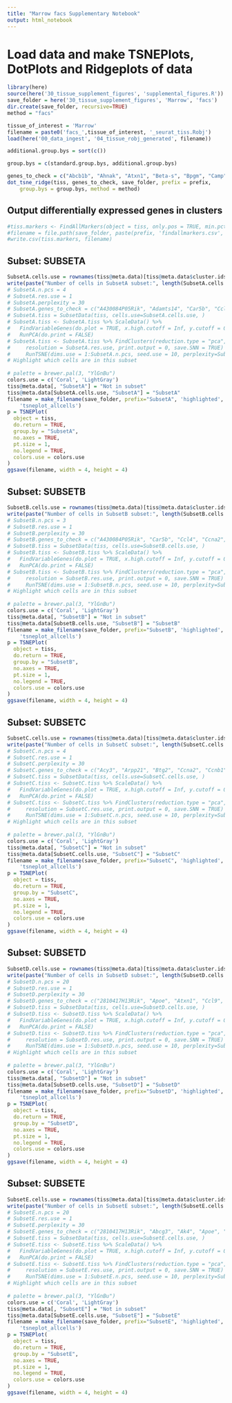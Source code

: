 ```yaml
---
title: "Marrow facs Supplementary Notebook"
output: html_notebook
---
```


# Load data and make TSNEPlots, DotPlots and Ridgeplots of data

```r
library(here)
source(here('30_tissue_supplement_figures', 'supplemental_figures.R'))
save_folder = here('30_tissue_supplement_figures', 'Marrow', 'facs')
dir.create(save_folder, recursive=TRUE)
method = "facs"

tissue_of_interest = 'Marrow'
filename = paste0('facs_',tissue_of_interest, '_seurat_tiss.Robj')
load(here('00_data_ingest', '04_tissue_robj_generated', filename))

additional.group.bys = sort(c())

group.bys = c(standard.group.bys, additional.group.bys)

genes_to_check = c("Abcb1b", "Ahnak", "Atxn1", "Beta-s", "Bpgm", "Camp", "Ccl3", "Ccl9", "Ccr6", "Cd14", "Cd19", "Cd1d1", "Cd2", "Cd200", "Cd22", "Cd24a", "Cd27", "Cd34", "Cd38", "Cd3e", "Cd4", "Cd40", "Cd48", "Cd53", "Cd68", "Cd69", "Cd7", "Cd74", "Cd79a", "Cd79b", "Cd81", "Cd84", "Cd8a", "Cebpa", "Chchd10", "Cnp", "Cox6a2", "Cpa3", "Cr2", "Cxcr4", "Cxcr5", "Dntt", "Ebf1", "Egr2", "Emr1", "Fcer1a", "Fcer1g", "Fcer2a", "Fcgr3", "Fcgr4", "Flt3", "Fos", "Foxo1", "Gata1", "Gata2", "Gpr56", "H2-Ea-ps", "Hbb-b2", "Hp", "Ikzf1", "Il2ra", "Il3ra", "Il7r", "Irf8", "Itga2b", "Itgal", "Itgam", "Itgax", "Itgb2", "Jun", "Junb", "Kit", "Klf4", "Klf9", "Klrb1a", "Lcn2", "Ltf", "Ly6a", "Ly6d", "Ly6g6c", "Ly6g6e", "Ly9", "Mcpt8", "Mitf", "Mki67", "Mme", "Mn1", "Mpeg1", "Mpl", "Ms4a1", "Myl10", "Ngp", "Pax5", "Pdzk1ip1", "Pglyrp1", "Pld4", "Pou2af1", "Ptprc", "Rag1", "Rag2", "S100a11", "S100a9", "Sfpi1", "Slamf1", "Slamf6", "Spib", "Spn", "Stmn1", "Tcf3", "Thy1", "Tlr9", "Tmem176b", "Vpreb1", "Vpreb3", "Zbtb16")
dot_tsne_ridge(tiss, genes_to_check, save_folder, prefix = prefix,
    group.bys = group.bys, method = method)
```

## Output differentially expressed genes in clusters

```r
#tiss.markers <- FindAllMarkers(object = tiss, only.pos = TRUE, min.pct = 0.25, thresh.use = 0.25)
#filename = file.path(save_folder, paste(prefix, 'findallmarkers.csv', sep='_'))
#write.csv(tiss.markers, filename)
```

## Subset: SUBSETA

```r
SubsetA.cells.use = rownames(tiss@meta.data)[tiss@meta.data$cluster.ids == c(11,12)]
write(paste("Number of cells in SubsetA subset:", length(SubsetA.cells.use)), stderr())
# SubsetA.n.pcs = 4
# SubsetA.res.use = 1
# SubsetA.perplexity = 30
# SubsetA.genes_to_check = c("A430084P05Rik", "Adamts14", "Car5b", "Ccl4", "Ccna2", "Ccr6", "Ccr7", "Cd160", "Cd19", "Cd1d1", "Cd22", "Cd34", "Cd3e", "Cd4", "Cd6", "Cd68", "Cd69", "Cd74", "Cd79a", "Cd79b", "Cd8a", "Cd8b1", "Chchd10", "Cma1", "Cnp", "Cr2", "Ctla2a", "Ctla4", "Cxcr5", "Cxcr6", "Dntt", "Egr2", "Emr1", "Foxp3", "Gzma", "H2-Aa", "H2-Ab1", "H2-Eb1", "Hp", "Il2ra", "Il2rb", "Il7r", "Itga4", "Itgax", "Itgb7", "Khdc1a", "Klra1", "Klrb1a", "Klrb1c", "Klrc1", "Lcn2", "Lef1", "Ly6c2", "Lyz2", "Mki67", "Mmp9", "Mpeg1", "Ms4a1", "Ncam1", "Ncr1", "Ngp", "Nkg7", "Pax5", "Pld4", "Prf1", "Rag1", "Rag2", "Rrm2", "Serpinb9", "Sh2d1b1", "Stmn1", "Styk1", "Tcf7", "Tnfrsf4", "Top2a", "Tyrobp", "Ugt1a7c", "Vpreb3")
# SubsetA.tiss = SubsetData(tiss, cells.use=SubsetA.cells.use, )
# SubsetA.tiss <- SubsetA.tiss %>% ScaleData() %>% 
#   FindVariableGenes(do.plot = TRUE, x.high.cutoff = Inf, y.cutoff = 0.5) %>%
#   RunPCA(do.print = FALSE)
# SubsetA.tiss <- SubsetA.tiss %>% FindClusters(reduction.type = "pca", dims.use = 1:SubsetA.n.pcs, 
#     resolution = SubsetA.res.use, print.output = 0, save.SNN = TRUE) %>%
#     RunTSNE(dims.use = 1:SubsetA.n.pcs, seed.use = 10, perplexity=SubsetA.perplexity)
# Highlight which cells are in this subset
    
# palette = brewer.pal(3, "YlGnBu")
colors.use = c('Coral', 'LightGray')
tiss@meta.data[, "SubsetA"] = "Not in subset"
tiss@meta.data[SubsetA.cells.use, "SubsetA"] = "SubsetA" 
filename = make_filename(save_folder, prefix="SubsetA", 'highlighted', 
    'tsneplot_allcells')
p = TSNEPlot(
  object = tiss,
  do.return = TRUE,
  group.by = "SubsetA",
  no.axes = TRUE,
  pt.size = 1,
  no.legend = TRUE,
  colors.use = colors.use
)
ggsave(filename, width = 4, height = 4)

```
## Subset: SUBSETB

```r
SubsetB.cells.use = rownames(tiss@meta.data)[tiss@meta.data$cluster.ids == 0]
write(paste("Number of cells in SubsetB subset:", length(SubsetB.cells.use)), stderr())
# SubsetB.n.pcs = 3
# SubsetB.res.use = 1
# SubsetB.perplexity = 30
# SubsetB.genes_to_check = c("A430084P05Rik", "Car5b", "Ccl4", "Ccna2", "Ccr6", "Ccr7", "Cd160", "Cd19", "Cd1d1", "Cd22", "Cd34", "Cd3e", "Cd4", "Cd6", "Cd68", "Cd69", "Cd74", "Cd79a", "Cd79b", "Cd8a", "Cd8b1", "Chchd10", "Cnp", "Cr2", "Ctla2a", "Ctla4", "Cxcr5", "Cxcr6", "Dntt", "Egr2", "Foxp3", "Gzma", "H2-Aa", "H2-Ab1", "H2-Eb1", "Hp", "Il10", "Il2ra", "Il2rb", "Il7r", "Itga4", "Itgb7", "Klra1", "Klrb1a", "Klrb1c", "Klrc1", "Lcn2", "Lef1", "Ly6c2", "Lyz2", "Mki67", "Mmp9", "Mpeg1", "Ms4a1", "Ncam1", "Ngp", "Nkg7", "Pld4", "Prf1", "Rag2", "Rrm2", "Serpinb9", "Stmn1", "Tcf7", "Tgfb1", "Tnfrsf4", "Top2a", "Tyrobp", "Ugt1a7c", "Vpreb3")
# SubsetB.tiss = SubsetData(tiss, cells.use=SubsetB.cells.use, )
# SubsetB.tiss <- SubsetB.tiss %>% ScaleData() %>% 
#   FindVariableGenes(do.plot = TRUE, x.high.cutoff = Inf, y.cutoff = 0.5) %>%
#   RunPCA(do.print = FALSE)
# SubsetB.tiss <- SubsetB.tiss %>% FindClusters(reduction.type = "pca", dims.use = 1:SubsetB.n.pcs, 
#     resolution = SubsetB.res.use, print.output = 0, save.SNN = TRUE) %>%
#     RunTSNE(dims.use = 1:SubsetB.n.pcs, seed.use = 10, perplexity=SubsetB.perplexity)
# Highlight which cells are in this subset
    
# palette = brewer.pal(3, "YlGnBu")
colors.use = c('Coral', 'LightGray')
tiss@meta.data[, "SubsetB"] = "Not in subset"
tiss@meta.data[SubsetB.cells.use, "SubsetB"] = "SubsetB" 
filename = make_filename(save_folder, prefix="SubsetB", 'highlighted', 
    'tsneplot_allcells')
p = TSNEPlot(
  object = tiss,
  do.return = TRUE,
  group.by = "SubsetB",
  no.axes = TRUE,
  pt.size = 1,
  no.legend = TRUE,
  colors.use = colors.use
)
ggsave(filename, width = 4, height = 4)

```
## Subset: SUBSETC

```r
SubsetC.cells.use = rownames(tiss@meta.data)[tiss@meta.data$cluster.ids == 8]
write(paste("Number of cells in SubsetC subset:", length(SubsetC.cells.use)), stderr())
# SubsetC.n.pcs = 4
# SubsetC.res.use = 1
# SubsetC.perplexity = 30
# SubsetC.genes_to_check = c("Acy3", "Arpp21", "Btg2", "Ccna2", "Ccnb1", "Ccr6", "Cd19", "Cd1d1", "Cd22", "Cd69", "Cd74", "Cd79a", "Cd79b", "Cdc20", "Cenpf", "Chchd10", "Cnp", "Comtd1", "Cr2", "Cxcr5", "Cybb", "Depdc1b", "Dntt", "E2f1", "Ebf1", "Egr2", "Erg", "Eri2", "Grb7", "H2-Aa", "H2-Ab1", "H2-Eb1", "Igll1", "Ikzf1", "Il2ra", "Il2rb", "Il7r", "Kdm5b", "Kif18a", "Klhl15", "Kpna2", "Ltb", "Lyz2", "Mki67", "Mmrn1", "Ms4a1", "Nkg7", "Pax5", "Rag1", "Rag2", "Rrm2", "S100a8", "Serinc5", "Sfpi1", "Ska1", "Slco4a1", "Smyd2", "Srm", "Stmn1", "Tbxa2r", "Tcf3", "Top2a", "Troap", "Ube2c", "Ung", "Vpreb1", "Vpreb2", "Vpreb3", "Zfp810")
# SubsetC.tiss = SubsetData(tiss, cells.use=SubsetC.cells.use, )
# SubsetC.tiss <- SubsetC.tiss %>% ScaleData() %>% 
#   FindVariableGenes(do.plot = TRUE, x.high.cutoff = Inf, y.cutoff = 0.5) %>%
#   RunPCA(do.print = FALSE)
# SubsetC.tiss <- SubsetC.tiss %>% FindClusters(reduction.type = "pca", dims.use = 1:SubsetC.n.pcs, 
#     resolution = SubsetC.res.use, print.output = 0, save.SNN = TRUE) %>%
#     RunTSNE(dims.use = 1:SubsetC.n.pcs, seed.use = 10, perplexity=SubsetC.perplexity)
# Highlight which cells are in this subset
    
# palette = brewer.pal(3, "YlGnBu")
colors.use = c('Coral', 'LightGray')
tiss@meta.data[, "SubsetC"] = "Not in subset"
tiss@meta.data[SubsetC.cells.use, "SubsetC"] = "SubsetC" 
filename = make_filename(save_folder, prefix="SubsetC", 'highlighted', 
    'tsneplot_allcells')
p = TSNEPlot(
  object = tiss,
  do.return = TRUE,
  group.by = "SubsetC",
  no.axes = TRUE,
  pt.size = 1,
  no.legend = TRUE,
  colors.use = colors.use
)
ggsave(filename, width = 4, height = 4)

```
## Subset: SUBSETD

```r
SubsetD.cells.use = rownames(tiss@meta.data)[tiss@meta.data$cluster.ids == 0]
write(paste("Number of cells in SubsetD subset:", length(SubsetD.cells.use)), stderr())
# SubsetD.n.pcs = 20
# SubsetD.res.use = 1
# SubsetD.perplexity = 30
# SubsetD.genes_to_check = c("2810417H13Rik", "Apoe", "Atxn1", "Ccl9", "Ccna2", "Ccnb1", "Ccnb2", "Ccr7", "Cd1d1", "Cd34", "Cd48", "Cd63", "Cd69", "Cd74", "Cd79b", "Cdc20", "Chchd10", "Cish", "Cnp", "Ctla2a", "Ctsg", "Dntt", "Dusp1", "Elane", "Esam", "Flt3", "Fos", "Gata1", "Gimap8", "Gm11428", "H2-Aa", "H2-Ab1", "H2-Eb1", "H2-Ob", "Hk3", "Hp", "Ier2", "Il7r", "Itga2b", "Jhdm1d", "Junb", "Kif11", "Kit", "Ltb", "Ly6a", "Ly6c2", "Lyz2", "Mcm4", "Mfsd2b", "Mki67", "Mn1", "Mpl", "Mpo", "Ms4a3", "Muc13", "Myl10", "Myl12b", "Ncf1", "Nkg7", "Notch2", "Pdzk1ip1", "Pf4", "Prtn3", "Rag2", "Rrm2", "Sdsl", "Sell", "Serpinb9", "Slamf1", "Slc39a1", "Socs3", "Spag5", "Stat3", "Stmn1", "Tk1", "Top2a", "Tsix", "Tuba1b", "Tuba8", "Txnip", "Tyms", "Tyrobp", "Ube2c", "Uhrf1", "Ung", "Vldlr", "Wtap", "Xist")
# SubsetD.tiss = SubsetData(tiss, cells.use=SubsetD.cells.use, )
# SubsetD.tiss <- SubsetD.tiss %>% ScaleData() %>% 
#   FindVariableGenes(do.plot = TRUE, x.high.cutoff = Inf, y.cutoff = 0.5) %>%
#   RunPCA(do.print = FALSE)
# SubsetD.tiss <- SubsetD.tiss %>% FindClusters(reduction.type = "pca", dims.use = 1:SubsetD.n.pcs, 
#     resolution = SubsetD.res.use, print.output = 0, save.SNN = TRUE) %>%
#     RunTSNE(dims.use = 1:SubsetD.n.pcs, seed.use = 10, perplexity=SubsetD.perplexity)
# Highlight which cells are in this subset
    
# palette = brewer.pal(3, "YlGnBu")
colors.use = c('Coral', 'LightGray')
tiss@meta.data[, "SubsetD"] = "Not in subset"
tiss@meta.data[SubsetD.cells.use, "SubsetD"] = "SubsetD" 
filename = make_filename(save_folder, prefix="SubsetD", 'highlighted', 
    'tsneplot_allcells')
p = TSNEPlot(
  object = tiss,
  do.return = TRUE,
  group.by = "SubsetD",
  no.axes = TRUE,
  pt.size = 1,
  no.legend = TRUE,
  colors.use = colors.use
)
ggsave(filename, width = 4, height = 4)

```
## Subset: SUBSETE

```r
SubsetE.cells.use = rownames(tiss@meta.data)[tiss@meta.data$cluster.ids == 7]
write(paste("Number of cells in SubsetE subset:", length(SubsetE.cells.use)), stderr())
# SubsetE.n.pcs = 20
# SubsetE.res.use = 1
# SubsetE.perplexity = 30
# SubsetE.genes_to_check = c("2810417H13Rik", "Abcg3", "Ak4", "Apoe", "Atxn1", "Bok", "Ccl4", "Ccl9", "Ccna2", "Ccnb1", "Ccnb2", "Ccne2", "Ccr7", "Cd1d1", "Cd34", "Cd48", "Cd63", "Cd69", "Cd74", "Cd79b", "Cdc20", "Cenpf", "Chchd10", "Cish", "Cnp", "Ctla2a", "Ctsg", "Dntt", "Dusp1", "Elane", "Esam", "Fam102a", "Flt3", "Fos", "Gata1", "Gimap8", "Gm11428", "H2-Aa", "H2-Ab1", "H2-Eb1", "H2-Ob", "Hk3", "Hoxb5", "Hp", "Ier2", "Il7r", "Itga2b", "Jhdm1d", "Junb", "Kif11", "Kit", "Klf1", "Lhcgr", "Ltb", "Ly6a", "Ly6c2", "Lyz2", "Mcm4", "Mfsd2b", "Mki67", "Mn1", "Mpl", "Mpo", "Ms4a3", "Muc13", "Myl10", "Myl12b", "Ncf1", "Neo1", "Nkg7", "Notch2", "Nsg1", "Pask", "Pdzk1ip1", "Pf4", "Prc1", "Prr11", "Prtn3", "Pyy", "Rag1", "Rag2", "Rrm2", "Sdsl", "Sell", "Serpinb9", "Slamf1", "Slc39a1", "Socs3", "Spag5", "Stat3", "Stmn1", "Tgm2", "Tk1", "Top2a", "Treml1", "Trib3", "Tsix", "Tuba1b", "Tuba8", "Txnip", "Tyms", "Tyrobp", "Ube2c", "Uhrf1", "Ung", "Vldlr", "Wtap", "Xist")
# SubsetE.tiss = SubsetData(tiss, cells.use=SubsetE.cells.use, )
# SubsetE.tiss <- SubsetE.tiss %>% ScaleData() %>% 
#   FindVariableGenes(do.plot = TRUE, x.high.cutoff = Inf, y.cutoff = 0.5) %>%
#   RunPCA(do.print = FALSE)
# SubsetE.tiss <- SubsetE.tiss %>% FindClusters(reduction.type = "pca", dims.use = 1:SubsetE.n.pcs, 
#     resolution = SubsetE.res.use, print.output = 0, save.SNN = TRUE) %>%
#     RunTSNE(dims.use = 1:SubsetE.n.pcs, seed.use = 10, perplexity=SubsetE.perplexity)
# Highlight which cells are in this subset
    
# palette = brewer.pal(3, "YlGnBu")
colors.use = c('Coral', 'LightGray')
tiss@meta.data[, "SubsetE"] = "Not in subset"
tiss@meta.data[SubsetE.cells.use, "SubsetE"] = "SubsetE" 
filename = make_filename(save_folder, prefix="SubsetE", 'highlighted', 
    'tsneplot_allcells')
p = TSNEPlot(
  object = tiss,
  do.return = TRUE,
  group.by = "SubsetE",
  no.axes = TRUE,
  pt.size = 1,
  no.legend = TRUE,
  colors.use = colors.use
)
ggsave(filename, width = 4, height = 4)

```